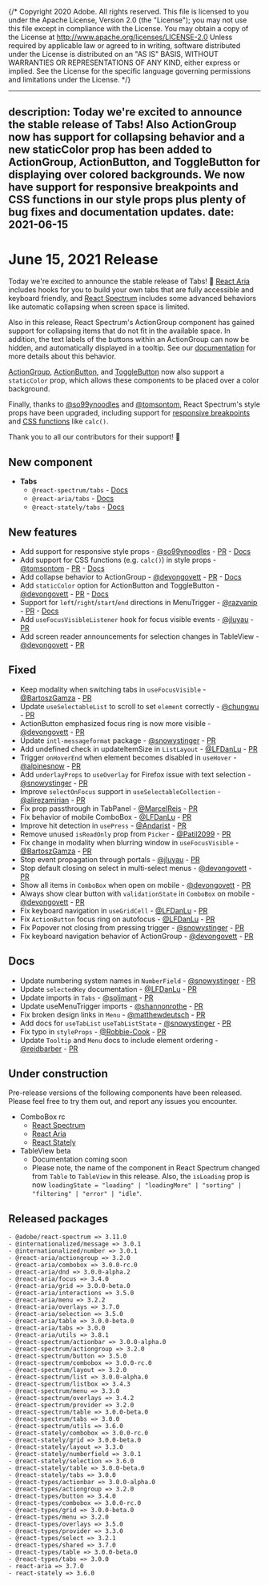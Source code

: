 {/* Copyright 2020 Adobe. All rights reserved.
This file is licensed to you under the Apache License, Version 2.0 (the "License");
you may not use this file except in compliance with the License. You may obtain a copy
of the License at http://www.apache.org/licenses/LICENSE-2.0
Unless required by applicable law or agreed to in writing, software distributed under
the License is distributed on an "AS IS" BASIS, WITHOUT WARRANTIES OR REPRESENTATIONS
OF ANY KIND, either express or implied. See the License for the specific language
governing permissions and limitations under the License. */}


---
description: Today we're excited to announce the stable release of Tabs! Also ActionGroup now has support for collapsing behavior and a new staticColor prop has been added to ActionGroup, ActionButton, and ToggleButton for displaying over colored backgrounds. We now have support for responsive breakpoints and CSS functions in our style props plus plenty of bug fixes and documentation updates.
date: 2021-06-15
---

# June 15, 2021 Release

Today we're excited to announce the stable release of Tabs! 🎉 [React Aria](https://react-spectrum.adobe.com/react-aria/useTabList.html) includes hooks for you to build your own tabs that are fully accessible and keyboard friendly, and [React Spectrum](https://react-spectrum.adobe.com/react-spectrum/Tabs.html) includes some advanced behaviors like automatic collapsing when screen space is limited.

Also in this release, React Spectrum's ActionGroup component has gained support for collapsing items that do not fit in the available space. In addition, the text labels of the buttons within an ActionGroup can now be hidden, and automatically displayed in a tooltip. See our [documentation](https://react-spectrum.adobe.com/react-spectrum/ActionGroup.html#collapsing-behavior) for more details about this behavior.

[ActionGroup](https://react-spectrum.adobe.com/react-spectrum/ActionGroup.html#static-color), [ActionButton](https://react-spectrum.adobe.com/react-spectrum/ActionButton.html#static-color), and [ToggleButton](https://react-spectrum.adobe.com/react-spectrum/ToggleButton.html#static-color) now also support a `staticColor` prop, which allows these components to be placed over a color background.

Finally, thanks to [@so99ynoodles](https://github.com/so99ynoodles) and [@tomsontom](https://github.com/tomsontom), React Spectrum's style props have been upgraded, including support for [responsive breakpoints](https://react-spectrum.adobe.com/react-spectrum/layout.html#responsive-layout) and [CSS functions](https://react-spectrum.adobe.com/react-spectrum/styling.html#css-functions) like `calc()`.

Thank you to all our contributors for their support! 🤩

## New component
- **Tabs**
  - `@react-spectrum/tabs` - [Docs](https://react-spectrum.adobe.com/react-spectrum/Tabs.html)
  - `@react-aria/tabs` - [Docs](https://react-spectrum.adobe.com/react-aria/useTabList.html)
  - `@react-stately/tabs` - [Docs](https://react-spectrum.adobe.com/react-stately/useTabListState.html)

## New features
- Add support for responsive style props - [@so99ynoodles](https://github.com/so99ynoodles) - [PR](https://github.com/adobe/react-spectrum/pull/1684) - [Docs](https://react-spectrum.adobe.com/react-spectrum/layout.html#responsive-layout)
- Add support for CSS functions (e.g. `calc()`) in style props - [@tomsontom](https://github.com/tomsontom) - [PR](https://github.com/adobe/react-spectrum/pull/1774) - [Docs](https://react-spectrum.adobe.com/react-spectrum/styling.html#css-functions)
- Add collapse behavior to ActionGroup - [@devongovett](https://github.com/devongovett) - [PR](https://github.com/adobe/react-spectrum/pull/1919) - [Docs](https://react-spectrum.adobe.com/react-spectrum/ActionGroup.html#collapsing-behavior)
- Add `staticColor` option for ActionButton and ToggleButton - [@devongovett](https://github.com/devongovett) - [PR](https://github.com/adobe/react-spectrum/pull/1881) - [Docs](https://react-spectrum.adobe.com/react-spectrum/ActionButton.html#static-color)
- Support for `left`/`right`/`start`/`end` directions in MenuTrigger - [@razvanip](https://github.com/razvanip) - [PR](https://github.com/adobe/react-spectrum/pull/1868) - [Docs](https://react-spectrum.adobe.com/react-spectrum/MenuTrigger.html#align-and-direction)
- Add `useFocusVisibleListener` hook for focus visible events - [@jluyau](https://github.com/jluyau) - [PR](https://github.com/adobe/react-spectrum/pull/1875)
- Add screen reader announcements for selection changes in TableView - [@devongovett](https://github.com/devongovett) - [PR](https://github.com/adobe/react-spectrum/pull/1929)

## Fixed
- Keep modality when switching tabs in `useFocusVisible` - [@BartoszGamza](https://github.com/BartoszGamza) - [PR](https://github.com/adobe/react-spectrum/pull/1845)
- Update `useSelectableList` to scroll to set `element` correctly - [@chungwu](https://github.com/chungwu) - [PR](https://github.com/adobe/react-spectrum/pull/1862)
- ActionButton emphasized focus ring is now more visible - [@devongovett](https://github.com/devongovett) - [PR](https://github.com/adobe/react-spectrum/pull/1881)
- Update `intl-messageformat` package - [@snowystinger](https://github.com/snowystinger) - [PR](https://github.com/adobe/react-spectrum/pull/1872)
- Add undefined check in updateItemSize in `ListLayout` - [@LFDanLu](https://github.com/LFDanLu) - [PR](https://github.com/adobe/react-spectrum/pull/1920)
- Trigger `onHoverEnd` when element becomes disabled in `useHover` - [@alpinesnow](https://github.com/alpinesnow) - [PR](https://github.com/adobe/react-spectrum/pull/1882)
- Add `underlayProps` to `useOverlay` for Firefox issue with text selection - [@snowystinger](https://github.com/snowystinger) - [PR](https://github.com/adobe/react-spectrum/pull/1468)
- Improve `selectOnFocus` support in `useSelectableCollection` - [@alirezamirian](https://github.com/alirezamirian) - [PR](https://github.com/adobe/react-spectrum/pull/1843)
- Fix prop passthrough in TabPanel - [@MarcelReis](https://github.com/MarcelReis) - [PR](https://github.com/adobe/react-spectrum/pull/1894)
- Fix behavior of mobile ComboBox - [@LFDanLu](https://github.com/LFDanLu) - [PR](https://github.com/adobe/react-spectrum/pull/1874)
- Improve hit detection in `usePress` - [@Andarist](https://github.com/Andarist) - [PR](https://github.com/adobe/react-spectrum/pull/1613)
- Remove unused `isReadOnly` prop from `Picker` - [@Patil2099](https://github.com/Patil2099) - [PR](https://github.com/adobe/react-spectrum/pull/1949)
- Fix change in modality when blurring window in `useFocusVisible` - [@BartoszGamza](https://github.com/BartoszGamza) - [PR](https://github.com/adobe/react-spectrum/pull/1925)
- Stop event propagation through portals - [@jluyau](https://github.com/jluyau) - [PR](https://github.com/adobe/react-spectrum/pull/1840)
- Stop default closing on select in multi-select menus - [@devongovett](https://github.com/devongovett) - [PR](https://github.com/adobe/react-spectrum/pull/1969)
- Show all items in `ComboBox` when open on mobile - [@devongovett](https://github.com/devongovett) - [PR](https://github.com/adobe/react-spectrum/pull/1971)
- Always show clear button with `validationState` in `ComboBox` on mobile - [@devongovett](https://github.com/devongovett) - [PR](https://github.com/adobe/react-spectrum/pull/1972)
- Fix keyboard navigation in `useGridCell` - [@LFDanLu](https://github.com/LFDanLu) - [PR](https://github.com/adobe/react-spectrum/pull/1990)
- Fix `ActionButton` focus ring on autofocus - [@LFDanLu](https://github.com/LFDanLu) - [PR](https://github.com/adobe/react-spectrum/pull/1973)
- Fix Popover not closing from pressing trigger - [@snowystinger](https://github.com/snowystinger) - [PR](https://github.com/adobe/react-spectrum/pull/1970)
- Fix keyboard navigation behavior of ActionGroup - [@devongovett](https://github.com/devongovett) - [PR](https://github.com/adobe/react-spectrum/pull/1991/)

## Docs
- Update numbering system names in `NumberField`  - [@snowystinger](https://github.com/snowystinger) - [PR](https://github.com/adobe/react-spectrum/pull/1876)
- Update `selectedKey` documentation - [@LFDanLu](https://github.com/LFDanLu) - [PR](https://github.com/adobe/react-spectrum/pull/1670)
- Update imports in `Tabs` - [@solimant](https://github.com/solimant) - [PR](https://github.com/adobe/react-spectrum/pull/1889)
- Update useMenuTrigger imports - [@shannonrothe](https://github.com/shannonrothe) - [PR](https://github.com/adobe/react-spectrum/pull/1909)
- Fix broken design links in `Menu`  - [@matthewdeutsch](https://github.com/matthewdeutsch) - [PR](https://github.com/adobe/react-spectrum/pull/1917)
- Add docs for `useTabList` `useTabListState` - [@snowystinger](https://github.com/snowystinger) - [PR](https://github.com/adobe/react-spectrum/pull/1888)
- Fix typo in `styleProps` - [@Robbie-Cook](https://github.com/Robbie-Cook) - [PR](https://github.com/adobe/react-spectrum/pull/1966)
- Update `Tooltip` and `Menu` docs to include element ordering - [@reidbarber](https://github.com/reidbarber) - [PR](https://github.com/adobe/react-spectrum/pull/2006)

## Under construction

Pre-release versions of the following components have been released. Please feel free to try them out, and report any issues you encounter.

- ComboBox rc
  - [React Spectrum](https://react-spectrum.adobe.com/react-spectrum/ComboBox.html)
  - [React Aria](https://react-spectrum.adobe.com/react-aria/useComboBox.html)
  - [React Stately](https://react-spectrum.adobe.com/react-stately/useComboBoxState.html)
- TableView beta
  - Documentation coming soon
  - Please note, the name of the component in React Spectrum changed from `Table` to `TableView` in this release. Also, the `isLoading` prop is now `loadingState = "loading" | "loadingMore" | "sorting" | "filtering" | "error" | "idle"`.

## Released packages
```
- @adobe/react-spectrum => 3.11.0
- @internationalized/message => 3.0.1
- @internationalized/number => 3.0.1
- @react-aria/actiongroup => 3.2.0
- @react-aria/combobox => 3.0.0-rc.0
- @react-aria/dnd => 3.0.0-alpha.2
- @react-aria/focus => 3.4.0
- @react-aria/grid => 3.0.0-beta.0
- @react-aria/interactions => 3.5.0
- @react-aria/menu => 3.2.2
- @react-aria/overlays => 3.7.0
- @react-aria/selection => 3.5.0
- @react-aria/table => 3.0.0-beta.0
- @react-aria/tabs => 3.0.0
- @react-aria/utils => 3.8.1
- @react-spectrum/actionbar => 3.0.0-alpha.0
- @react-spectrum/actiongroup => 3.2.0
- @react-spectrum/button => 3.5.0
- @react-spectrum/combobox => 3.0.0-rc.0
- @react-spectrum/layout => 3.2.0
- @react-spectrum/list => 3.0.0-alpha.0
- @react-spectrum/listbox => 3.4.3
- @react-spectrum/menu => 3.3.0
- @react-spectrum/overlays => 3.4.2
- @react-spectrum/provider => 3.2.0
- @react-spectrum/table => 3.0.0-beta.0
- @react-spectrum/tabs => 3.0.0
- @react-spectrum/utils => 3.6.0
- @react-stately/combobox => 3.0.0-rc.0
- @react-stately/grid => 3.0.0-beta.0
- @react-stately/layout => 3.3.0
- @react-stately/numberfield => 3.0.1
- @react-stately/selection => 3.6.0
- @react-stately/table => 3.0.0-beta.0
- @react-stately/tabs => 3.0.0
- @react-types/actionbar => 3.0.0-alpha.0
- @react-types/actiongroup => 3.2.0
- @react-types/button => 3.4.0
- @react-types/combobox => 3.0.0-rc.0
- @react-types/grid => 3.0.0-beta.0
- @react-types/menu => 3.2.0
- @react-types/overlays => 3.5.0
- @react-types/provider => 3.3.0
- @react-types/select => 3.2.1
- @react-types/shared => 3.7.0
- @react-types/table => 3.0.0-beta.0
- @react-types/tabs => 3.0.0
- react-aria => 3.7.0
- react-stately => 3.6.0
```
